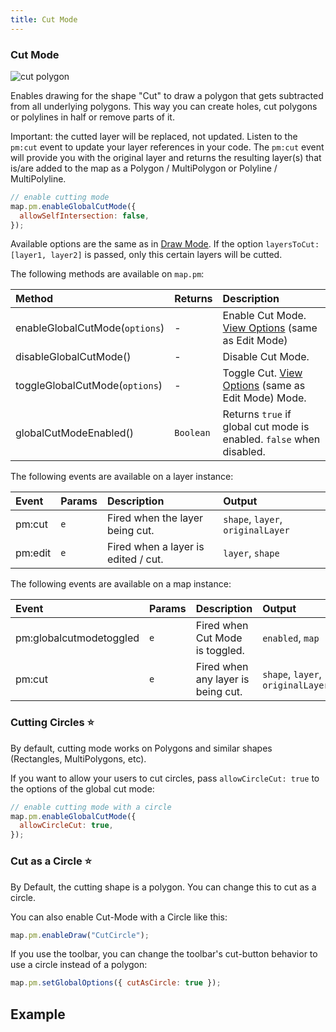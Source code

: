 ```yaml
---
title: Cut Mode
---
```


### Cut Mode

![cut polygon](https://geoman-static.onrender.com/assets/leaflet-pm-cut-demo.gif)

Enables drawing for the shape "Cut" to draw a polygon that gets subtracted from all underlying polygons. This way you can create holes, cut polygons or polylines in half or remove parts of it.

Important: the cutted layer will be replaced, not updated. Listen to the `pm:cut` event to update your layer references in your code. The `pm:cut` event will provide you with the original layer and returns the resulting layer(s) that is/are added to the map as a Polygon / MultiPolygon or Polyline / MultiPolyline.

```js
// enable cutting mode
map.pm.enableGlobalCutMode({
  allowSelfIntersection: false,
});
```

Available options are the same as in [Draw Mode](/modes/draw-mode).
If the option `layersToCut: [layer1, layer2]` is passed, only this certain layers will be cutted.

The following methods are available on `map.pm`:

| Method                         | Returns   | Description                                                                                   |
| :----------------------------- | :-------- | :-------------------------------------------------------------------------------------------- |
| enableGlobalCutMode(`options`) | -         | Enable Cut Mode. [View Options](/docs/leaflet/modes/edit-mode#edit-mode-options) (same as Edit Mode)  |
| disableGlobalCutMode()         | -         | Disable Cut Mode.                                                                             |
| toggleGlobalCutMode(`options`) | -         | Toggle Cut. [View Options](/docs/leaflet/modes/edit-mode#edit-mode-options) (same as Edit Mode) Mode. |
| globalCutModeEnabled()         | `Boolean` | Returns `true` if global cut mode is enabled. `false` when disabled.                          |

The following events are available on a layer instance:

| Event   | Params | Description                         | Output                            |
| :------ | :----- | :---------------------------------- | :-------------------------------- |
| pm:cut  | `e`    | Fired when the layer being cut.     | `shape`, `layer`, `originalLayer` |
| pm:edit | `e`    | Fired when a layer is edited / cut. | `layer`, `shape`                  |

The following events are available on a map instance:

| Event                   | Params | Description                        | Output                            |
| :---------------------- | :----- | :--------------------------------- | :-------------------------------- |
| pm:globalcutmodetoggled | `e`    | Fired when Cut Mode is toggled.    | `enabled`, `map`                  |
| pm:cut                  | `e`    | Fired when any layer is being cut. | `shape`, `layer`, `originalLayer` |

### Cutting Circles ⭐

By default, cutting mode works on Polygons and similar shapes (Rectangles, MultiPolygons, etc).

If you want to allow your users to cut circles, pass `allowCircleCut: true` to the options of the global cut mode:

```js
// enable cutting mode with a circle
map.pm.enableGlobalCutMode({
  allowCircleCut: true,
});
```

### Cut as a Circle ⭐

By Default, the cutting shape is a polygon. You can change this to cut as a circle.

You can also enable Cut-Mode with a Circle like this:

```js
map.pm.enableDraw("CutCircle");
```

If you use the toolbar, you can change the toolbar's cut-button behavior to use a circle instead of a polygon:

```js
map.pm.setGlobalOptions({ cutAsCircle: true });
```

## Example


<Cut />